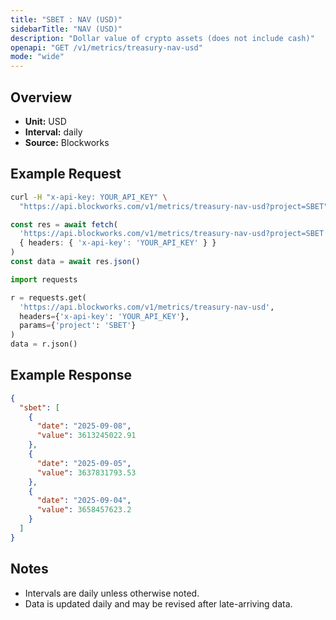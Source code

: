 ```yaml
---
title: "SBET : NAV (USD)"
sidebarTitle: "NAV (USD)"
description: "Dollar value of crypto assets (does not include cash)"
openapi: "GET /v1/metrics/treasury-nav-usd"
mode: "wide"
---
```


## Overview

- **Unit:** USD
- **Interval:** daily
- **Source:** Blockworks

## Example Request

<CodeGroup>

```bash cURL
curl -H "x-api-key: YOUR_API_KEY" \
  "https://api.blockworks.com/v1/metrics/treasury-nav-usd?project=SBET"
```

```typescript TypeScript
const res = await fetch(
  'https://api.blockworks.com/v1/metrics/treasury-nav-usd?project=SBET',
  { headers: { 'x-api-key': 'YOUR_API_KEY' } }
)
const data = await res.json()
```

```python Python
import requests

r = requests.get(
  'https://api.blockworks.com/v1/metrics/treasury-nav-usd',
  headers={'x-api-key': 'YOUR_API_KEY'},
  params={'project': 'SBET'}
)
data = r.json()
```

</CodeGroup>

## Example Response

```json
{
  "sbet": [
    {
      "date": "2025-09-08",
      "value": 3613245022.91
    },
    {
      "date": "2025-09-05",
      "value": 3637831793.53
    },
    {
      "date": "2025-09-04",
      "value": 3658457623.2
    }
  ]
}
```

## Notes
- Intervals are daily unless otherwise noted.
- Data is updated daily and may be revised after late-arriving data.
